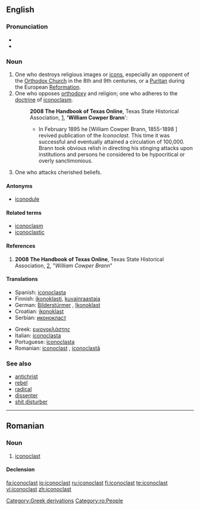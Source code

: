 {{was wotd|2006|October|20}}
==English==

===Pronunciation===
* {{IPA|/aɪˈkɒnəklæst/}}
* {{audio|en-us-iconoclast.ogg|Audio (US)}}

===Noun===
{{en-noun|sg=[[icon]]o[[clast]]}}

# One who destroys religious images or [[icons]], especially an opponent of the [[Orthodox Church]] in the 8th and 9th centuries, or a [[Puritan]] during the European [[Reformation]].
# One who opposes [[orthodoxy]] and religion; one who adheres to the [[doctrine]] of [[iconoclasm]].
#:'''2008 The Handbook of Texas Online''', Texas State Historical Association, [http://www.tshaonline.org/handbook/online/articles/BB/fbr23.html], ''''William Cowper Brann'''':
#:*In February 1895 he [William Cowper Brann, 1855-1898 ] revived publication of the ''Iconoclast''. This time it was successful and eventually attained a circulation of 100,000. Brann took obvious relish in directing his stinging attacks upon institutions and persons he considered to be hypocritical or overly sanctimonious.
# One who attacks cherished beliefs.

====Antonyms====
* [[iconodule]]

====Related terms====
* [[iconoclasm]]
* [[iconoclastic]]

====References====
#'''2008 The Handbook of Texas Online''', Texas State Historical Association, [http://www.tshaonline.org/handbook/online/articles/BB/fbr23.html], "''William Cowper Brann''"
====Translations====
{{top}}
* Spanish: [[iconoclasta]] {{m|f}}
* Finnish: [[ikonoklasti]], [[kuvainraastaja]]
* German: [[Bilderstürmer]] {{m}}, [[Ikonoklast]] {{m}}
* Croatian: [[ikonoklast]]
* Serbian: [[иконокласт]]
{{mid}}
* Greek: [[εικονοκλάστης]]
* Italian: [[iconoclasta]] {{m|f}}
* Portuguese: [[iconoclasta]] {{m|f}}
* Romanian: [[#Romanian|iconoclast]] {{m}}, [[iconoclastă]] {{f}}
{{bottom}}

===See also===
* [[antichrist]]
* [[rebel]]
* [[radical]]
* [[dissenter]]
* [[shit disturber]]

[[Category:Greek derivations]]

----

==Romanian==

===Noun===
{{ro-noun|gend=m|pl=iconoclaşti|f=iconoclastă}}

# [[#English|iconoclast]]

====Declension====
{{ro-noun-m|pl=iconoclaşti}}

[[Category:ro:People]]

[[fa:iconoclast]]
[[io:iconoclast]]
[[ru:iconoclast]]
[[fi:iconoclast]]
[[te:iconoclast]]
[[vi:iconoclast]]
[[zh:iconoclast]]